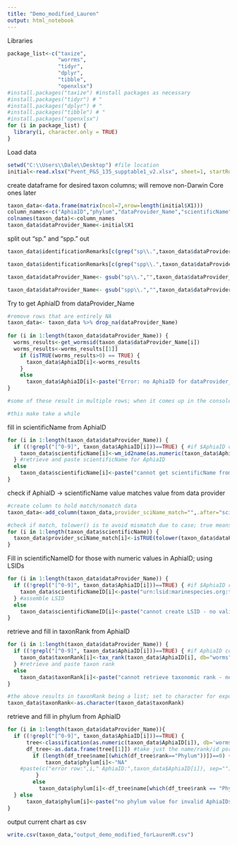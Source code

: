 ```yaml
---
title: "Demo_modified_Lauren"
output: html_notebook
---
```

Libraries
```r
package_list<-c("taxize",
                "worrms",
                "tidyr",
                "dplyr",
                "tibble",
                "openxlsx")
#install.packages("taxize") #install packages as necessary
#install.packages("tidyr") # "
#install.packages("dplyr") # "
#install.packages("tibble") # "
#install.packages("openxlsx")
for (i in package_list) {
  library(i, character.only = TRUE)
}
```

Load data
```r
setwd("C:\\Users\\Dale\\Desktop") #file location
initial<-read.xlsx("Pvent_P&S_135_supptable1_v2.xlsx", sheet=1, startRow=6, colNames=FALSE) #file name; skip first 5 roles, which aren't species names
```


create dataframe for desired taxon columns; will remove non-Darwin Core ones later
```r
taxon_data<-data.frame(matrix(ncol=7,nrow=length(initial$X1)))
column_names<-c("AphiaID","phylum","dataProvider_Name","scientificName","scientificNameID","identificationRemarks","taxonRank")
colnames(taxon_data)<-column_names
taxon_data$dataProvider_Name<-initial$X1
```

split out "sp."  and "spp." out
```r
taxon_data$identificationRemarks[c(grep("sp\\.",taxon_data$dataProvider_Name))]<-"sp." #put sp. in when in dataaProvider_Name

taxon_data$identificationRemarks[c(grep("spp\\.",taxon_data$dataProvider_Name))]<-"spp." #put spp. "

taxon_data$dataProvider_Name<- gsub("sp\\.","",taxon_data$dataProvider_Name)

taxon_data$dataProvider_Name<- gsub("spp\\.","",taxon_data$dataProvider_Name)

```

Try to get AphiaID from dataProvider_Name
```r
#remove rows that are entirely NA
taxon_data<- taxon_data %>% drop_na(dataProvider_Name)
  
for (i in 1:length(taxon_data$dataProvider_Name)) {
  worms_results<-get_wormsid(taxon_data$dataProvider_Name[i])
  worms_results<-worms_results[[1]]
    if (isTRUE(worms_results>0) == TRUE) {
      taxon_data$AphiaID[i]<-worms_results
    }
    else
      taxon_data$AphiaID[i]<-paste("Error: no AphiaID for dataProvider_Name value in row",i,sep=" ")
}

#some of these result in multiple rows; when it comes up in the console asking you to select a row, 1 is usually the best choice; however, for some reason, setting rows=1 in get_wormsid() results in errors for Lepetodrilus

#this make take a while
```

fill in scientificName from AphiaID
```r
for (i in 1:length(taxon_data$dataProvider_Name)) {
  if ((!grepl("[^0-9]", taxon_data$AphiaID[i]))==TRUE) { #if $AphiaID contains only numbers,
    taxon_data$scientificName[i]<-wm_id2name(as.numeric(taxon_data$AphiaID[i]))
  } #retrieve and paste scientificName for AphiaID 
  else 
    taxon_data$scientificName[i]<-paste("cannot get scientificName from AphiaID - no valid AphiaID")  #otherwise, paste error message
}
```

check if AphiaID -> scientificName value matches value from data provider
```r
#create column to hold match/nomatch data
taxon_data<-add_column(taxon_data,provider_sciName_match="",.after="scientificName")

#check if match, tolower() is to avoid mismatch due to case; true means the columns dataProvider_Name and scientificName match, false means they don't
for (i in 1:length(taxon_data$scientificName)) {
  taxon_data$provider_sciName_match[i]<-isTRUE(tolower(taxon_data$dataProvider_Name[i]) == tolower(taxon_data$scientificName[i]))
}

```

Fill in scientificNameID for those with numeric values in AphiaID; using LSIDs
```r
for (i in 1:length(taxon_data$dataProvider_Name)) {
  if ((!grepl("[^0-9]", taxon_data$AphiaID[i]))==TRUE) { #if $AphiaID contains only numbers,
    taxon_data$scientificNameID[i]<-paste("urn:lsid:marinespecies.org:taxname:",taxon_data$AphiaID[i],sep="")
  } #assemble LSID 
  else 
    taxon_data$scientificNameID[i]<-paste("cannot create LSID - no valid AphiaID")  #otherwise, paste error message
}
```

retrieve and fill in taxonRank from AphiaID
```r
for (i in 1:length(taxon_data$dataProvider_Name)) {
  if ((!grepl("[^0-9]", taxon_data$AphiaID[i]))==TRUE) { #if AphiaID contains only numbers,
    taxon_data$taxonRank[i]<-tax_rank(taxon_data$AphiaID[i], db="worms")
  } #retrieve and paste taxon rank
  else 
    taxon_data$taxonRank[i]<-paste("cannot retrieve taxonomic rank - no valid AphiaID")  #otherwise, paste error message
}

#the above results in taxonRank being a list; set to character for exporting
taxon_data$taxonRank<-as.character(taxon_data$taxonRank) 
```

retrieve and fill in phylum from AphiaID
```r
for (i in 1:length(taxon_data$dataProvider_Name)){
  if ((!grepl("[^0-9]", taxon_data$AphiaID[i]))==TRUE) {
      tree<-classification(as.numeric(taxon_data$AphiaID[i]), db='worms') #get taxonomic stuff from WoRMS based on AphiaID
      df_tree<-as.data.frame(tree[[1]]) #take just the name/rank/id portion, as a df, from classification() output
        if (length(df_tree$name[(which(df_tree$rank=="Phylum"))])==0) { #some are only to Animalia, and so have no value for phylum in the output from classification(); put "NA" here. This if/else helps prevent the for loop from throwing an error and stopping when it encounters a classification() output that has no phylum
            taxon_data$phylum[i]<-"NA"
    #paste(c("error row:",i," AphiaID:",taxon_data$AphiaID[i]), sep="")
         }
        else
          taxon_data$phylum[i]<-df_tree$name[which(df_tree$rank == "Phylum")] #set name of the phylum to taxon_data$phylum value
  } else
      taxon_data$phylum[i]<-paste("no phylum value for invalid AphiaIDs")
}
```

output current chart as csv
```r
write.csv(taxon_data,"output_demo_modified_forLaurenM.csv")
```